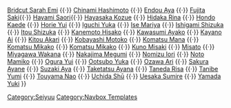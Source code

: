 {{Navbox
| name  =Template:SeiyuuList
| state = autocollapse
| title =Seiyuu
| list1  = [[Akasaki Chinatsu]] {{·}} [[Bridcut Sarah Emi]] {{·}} [[Chinami Hashimoto]] {{·}} [[Endou Aya]] {{·}} [[Fujita Saki]]{{·}} [[Hayami Saori]]{{·}} [[Hayasaka Kozue]] {{·}} [[Hidaka Rina]] {{·}} [[Hondo Kaede]] {{·}} [[Horie Yui]] {{·}} [[Iguchi Yuka]] {{·}} [[Ise Mariya]] {{·}} [[Ishigami Shizuka]] {{·}} [[Itou Shizuka]] {{·}} [[Kanemoto Hisako]] {{·}} [[Kawasumi Ayako]] {{·}} [[Kayano Ai]] {{·}} [[Kitou Akari]] {{·}} [[Kobayashi Motoko]] {{·}} [[Komatsu Mana]] {{·}} [[Komatsu Mikako]] {{·}} [[Komatsu Mikako]] {{·}} [[Kuno Misaki]] {{·}} [[Misato]] {{·}} [[Miyagawa Wakana]] {{·}} [[Nakajima Megumi]] {{·}} [[Nomizu Iori]] {{·}} [[Noto Mamiko]] {{·}} [[Ogura Yui]] {{·}} [[Ootsubo Yuka]] {{·}} [[Ozawa Ari]] {{·}} [[Sakura Ayane]] {{·}} [[Suzaki Aya]] {{·}} [[Taketatsu Ayana]] {{·}} [[Taneda Risa]] {{·}} [[Tanibe Yumi]] {{·}} [[Touyama Nao]] {{·}} [[Uchida Shū]] {{·}} [[Uesaka Sumire]] {{·}} [[Yamada Yuki]]
}}
<includeonly>[[Category:Seiyuu]]</includeonly>
<noinclude>{{documentation}}[[Category:Navbox Templates]]</noinclude>